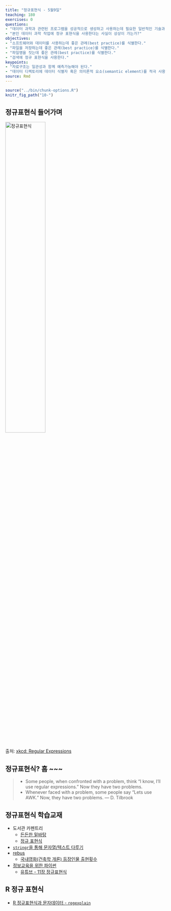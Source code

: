 ```yaml
---
title: "정규표현식 - 5월9일"
teaching: 180
exercises: 0
questions:
- "데이터 과학과 관련된 프로그램을 성공적으로 생성하고 사용하는데 필요한 일반적인 기술과 좋은 관례는 어떤 것이 있을까요?"
- "본인 데이터 과학 작업에 정규 표현식을 사용한다는 사실이 상상이 가는가?"
objectives:
- "소프트웨어와 데이터를 사용하는데 좋은 관례(best practice)를 식별한다."
- "파일을 저장하는데 좋은 관례(best practice)를 식별한다."
- "파일명을 짓는데 좋은 관례(best practice)를 식별한다."
- "검색에 정규 표현식을 사용한다."
keypoints:
- "자료구조는 일관성과 함께 예측가능해야 된다."
- "데이터 디렉토리에 데이터 식별자 혹은 의미론적 요소(semantic element)를 적극 사용하는 것을 고려한다."
source: Rmd
---
```


```r
source("../bin/chunk-options.R")
knitr_fig_path("10-")
```


## 정규표현식 들어가며

<img src="../fig/regular_expressions.png" alt="정규표현식" width="50%" />

출처: [xkcd: Regular Expressions](https://xkcd.com/208/)

## 정규표현식? 흠 ~~~

> - Some people, when confronted with a problem, think "I know, I'll use regular expressions." Now they have two problems.
> - Whenever faced with a problem, some people say "Lets use AWK." Now, they have two problems. — D. Tilbrook

## 정규표현식 학습교재

- 도서관 카펜트리 
    - [든든한 밑바탕](https://statkclee.github.io/lc-data-intro/03-foundations/index.html)
    - [정규 표현식](https://statkclee.github.io/lc-data-intro/04-regular-expressions/index.html)
- [`stringr`을 통해 문자열/텍스트 다루기](https://statkclee.github.io/text/nlp-stringr.html)
- [rebus](https://cran.r-project.org/web/packages/rebus/index.html)
    - [국내영화(건축학 개론) 등장인물 출현횟수](https://statkclee.github.io/text/nlp-movie-arch101.html)    
- [정보교육을 위한 파이썬](https://statkclee.github.io/pythonlearn-kr/01-py4inf-python2/) 
    - [유튜브 - 11장 정규표현식](https://www.youtube.com/watch?v=UR6a_wZ8ido&index=29&list=PLlRFEj9H3Oj4JXIwMwN1_ss1Tk8wZShEJ)

## R 정규 표현식

- [R 정규표현식과 문자데이터 - `regexplain`](https://statkclee.github.io/ds-authoring/regex-r-char.html)

